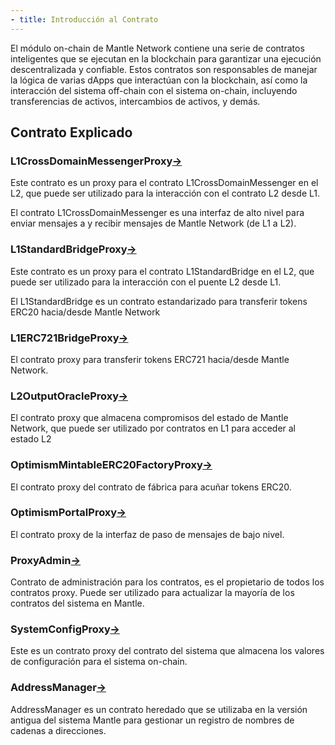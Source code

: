 ```yaml
---
- title: Introducción al Contrato
---
```


El módulo on-chain de Mantle Network contiene una serie de contratos inteligentes que se ejecutan en la blockchain para garantizar una ejecución descentralizada y confiable. Estos contratos son responsables de manejar la lógica de varias dApps que interactúan con la blockchain, así como la interacción del sistema off-chain con el sistema on-chain, incluyendo transferencias de activos, intercambios de activos, y demás.

## Contrato Explicado

### L1CrossDomainMessengerProxy[→](https://docs-v2.mantle.xyz/intro/system-components/on-chain-system#l1crossdomainmessengerproxy)

Este contrato es un proxy para el contrato L1CrossDomainMessenger en el L2, que puede ser utilizado para la interacción con el contrato L2 desde L1.

El contrato L1CrossDomainMessenger es una interfaz de alto nivel para enviar mensajes a y recibir mensajes de Mantle Network (de L1 a L2).

### L1StandardBridgeProxy[→](https://docs-v2.mantle.xyz/intro/system-components/on-chain-system#l1standardbridgeproxy)

Este contrato es un proxy para el contrato L1StandardBridge en el L2, que puede ser utilizado para la interacción con el puente L2 desde L1.

El L1StandardBridge es un contrato estandarizado para transferir tokens ERC20 hacia/desde Mantle Network

### L1ERC721BridgeProxy[→](https://docs-v2.mantle.xyz/intro/system-components/on-chain-system#l1erc721bridgeproxy)

El contrato proxy para transferir tokens ERC721 hacia/desde Mantle Network.

### L2OutputOracleProxy[→](https://docs-v2.mantle.xyz/intro/system-components/on-chain-system#l2outputoracleproxy)

El contrato proxy que almacena compromisos del estado de Mantle Network, que puede ser utilizado por contratos en L1 para acceder al estado L2

### OptimismMintableERC20FactoryProxy[→](https://docs-v2.mantle.xyz/intro/system-components/on-chain-system#optimismmintableerc20factoryproxy)

El contrato proxy del contrato de fábrica para acuñar tokens ERC20.

### OptimismPortalProxy[→](https://docs-v2.mantle.xyz/intro/system-components/on-chain-system#optimismportalproxy)

El contrato proxy de la interfaz de paso de mensajes de bajo nivel.

### ProxyAdmin[→](https://docs-v2.mantle.xyz/intro/system-components/on-chain-system#proxyadmin)

Contrato de administración para los contratos, es el propietario de todos los contratos proxy. Puede ser utilizado para actualizar la mayoría de los contratos del sistema en Mantle.

### SystemConfigProxy[→](https://docs-v2.mantle.xyz/intro/system-components/on-chain-system#systemconfigproxy)

Este es un contrato proxy del contrato del sistema que almacena los valores de configuración para el sistema on-chain.

### AddressManager[→](https://docs-v2.mantle.xyz/intro/system-components/on-chain-system#addressmanager)

AddressManager es un contrato heredado que se utilizaba en la versión antigua del sistema Mantle para gestionar un registro de nombres de cadenas a direcciones.
